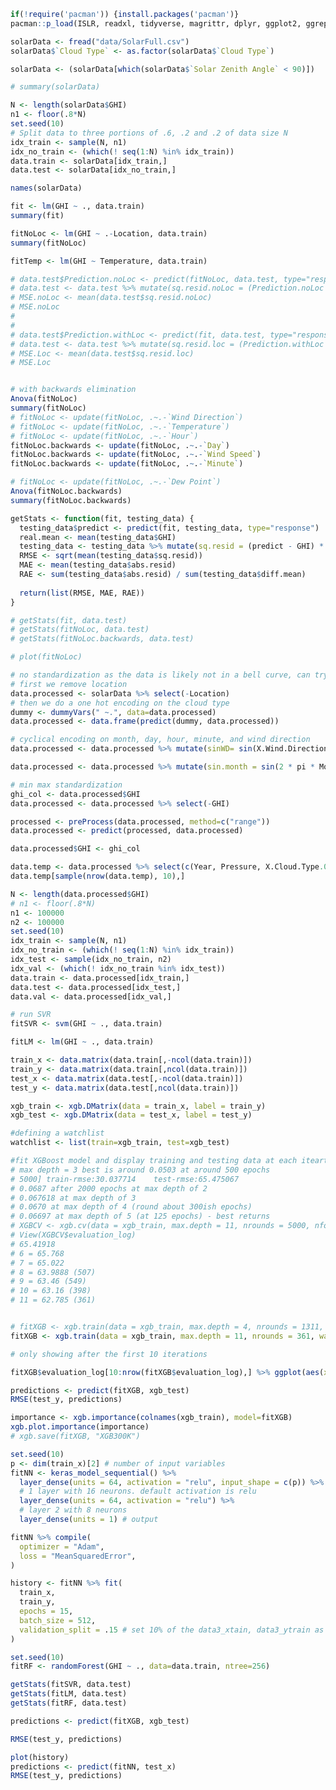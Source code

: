 ```r
if(!require('pacman')) {install.packages('pacman')}
pacman::p_load(ISLR, readxl, tidyverse, magrittr, dplyr, ggplot2, ggrepel, data.table, lubridate, ggpubr, patchwork, car, glmnet, e1071, caret, xgboost, keras, randomForest)
```

```r
solarData <- fread("data/SolarFull.csv")
solarData$`Cloud Type` <- as.factor(solarData$`Cloud Type`)

solarData <- (solarData[which(solarData$`Solar Zenith Angle` < 90)])

# summary(solarData)
```

```r
N <- length(solarData$GHI) 
n1 <- floor(.8*N)
set.seed(10)
# Split data to three portions of .6, .2 and .2 of data size N
idx_train <- sample(N, n1)
idx_no_train <- (which(! seq(1:N) %in% idx_train))
data.train <- solarData[idx_train,]
data.test <- solarData[idx_no_train,]

names(solarData)
```

```r
fit <- lm(GHI ~ ., data.train)
summary(fit)

fitNoLoc <- lm(GHI ~ .-Location, data.train)
summary(fitNoLoc)

fitTemp <- lm(GHI ~ Temperature, data.train)

# data.test$Prediction.noLoc <- predict(fitNoLoc, data.test, type="response")
# data.test <- data.test %>% mutate(sq.resid.noLoc = (Prediction.noLoc - GHI) * (Prediction.noLoc - GHI))
# MSE.noLoc <- mean(data.test$sq.resid.noLoc)
# MSE.noLoc
# 
# 
# data.test$Prediction.withLoc <- predict(fit, data.test, type="response")
# data.test <- data.test %>% mutate(sq.resid.loc = (Prediction.withLoc - GHI) * (Prediction.withLoc - GHI))
# MSE.Loc <- mean(data.test$sq.resid.loc)
# MSE.Loc


# with backwards elimination
Anova(fitNoLoc)
summary(fitNoLoc)
# fitNoLoc <- update(fitNoLoc, .~.-`Wind Direction`)
# fitNoLoc <- update(fitNoLoc, .~.-`Temperature`)
# fitNoLoc <- update(fitNoLoc, .~.-`Hour`)
fitNoLoc.backwards <- update(fitNoLoc, .~.-`Day`)
fitNoLoc.backwards <- update(fitNoLoc, .~.-`Wind Speed`)
fitNoLoc.backwards <- update(fitNoLoc, .~.-`Minute`)

# fitNoLoc <- update(fitNoLoc, .~.-`Dew Point`)
Anova(fitNoLoc.backwards)
summary(fitNoLoc.backwards)
```

```r
getStats <- function(fit, testing_data) {
  testing_data$predict <- predict(fit, testing_data, type="response")
  real.mean <- mean(testing_data$GHI)
  testing_data <- testing_data %>% mutate(sq.resid = (predict - GHI) * (predict - GHI), abs.resid <- abs(predict - GHI), diff.mean <- abs(GHI - real.mean))
  RMSE <- sqrt(mean(testing_data$sq.resid))
  MAE <- mean(testing_data$abs.resid)
  RAE <- sum(testing_data$abs.resid) / sum(testing_data$diff.mean)
  
  return(list(RMSE, MAE, RAE))
}

```

```r
# getStats(fit, data.test)
# getStats(fitNoLoc, data.test)
# getStats(fitNoLoc.backwards, data.test)
```

```r
# plot(fitNoLoc)

# no standardization as the data is likely not in a bell curve, can try to do a gaussian standardization later
# first we remove location
data.processed <- solarData %>% select(-Location)
# then we do a one hot encoding on the cloud type
dummy <- dummyVars(" ~.", data=data.processed)
data.processed <- data.frame(predict(dummy, data.processed))

# cyclical encoding on month, day, hour, minute, and wind direction
data.processed <- data.processed %>% mutate(sinWD= sin(X.Wind.Direction. * pi / 180), cosWD = cos(X.Wind.Direction. * pi / 180)) %>% select(-X.Wind.Direction.)

data.processed <- data.processed %>% mutate(sin.month = sin(2 * pi * Month / 12), cos.month = cos(2 * pi * Month / 12), sin.day = sin(2 * pi * Day / 31), cos.day = cos(2 * pi * Day / 31), sin.hour = sin(2 * pi * Hour / 24), cos.hour = cos(2 * pi * Hour / 24), sin.minute = sin(2 * pi * Minute / 60), cos.minute = cos(2 * pi * Minute / 60)) %>% select(-c(Month, Day, Hour, Minute))

# min max standardization
ghi_col <- data.processed$GHI
data.processed <- data.processed %>% select(-GHI)

processed <- preProcess(data.processed, method=c("range"))
data.processed <- predict(processed, data.processed)

data.processed$GHI <- ghi_col

data.temp <- data.processed %>% select(c(Year, Pressure, X.Cloud.Type.0, sinWD, cosWD, sin.hour, cos.hour, GHI))
data.temp[sample(nrow(data.temp), 10),]
```

```r
N <- length(data.processed$GHI) 
# n1 <- floor(.8*N)
n1 <- 100000
n2 <- 100000
set.seed(10)
idx_train <- sample(N, n1)
idx_no_train <- (which(! seq(1:N) %in% idx_train))
idx_test <- sample(idx_no_train, n2)
idx_val <- (which(! idx_no_train %in% idx_test))
data.train <- data.processed[idx_train,]
data.test <- data.processed[idx_test,]
data.val <- data.processed[idx_val,]
```

```r
# run SVR
fitSVR <- svm(GHI ~ ., data.train)
```

```r
fitLM <- lm(GHI ~ ., data.train)
```

```r
train_x <- data.matrix(data.train[,-ncol(data.train)])
train_y <- data.matrix(data.train[,ncol(data.train)])
test_x <- data.matrix(data.test[,-ncol(data.train)])
test_y <- data.matrix(data.test[,ncol(data.train)])

xgb_train <- xgb.DMatrix(data = train_x, label = train_y)
xgb_test <- xgb.DMatrix(data = test_x, label = test_y)

#defining a watchlist
watchlist <- list(train=xgb_train, test=xgb_test)

#fit XGBoost model and display training and testing data at each iteartion
# max depth = 3 best is around 0.0503 at around 500 epochs
# 5000]	train-rmse:30.037714	test-rmse:65.475067 
# 0.0687 after 2000 epochs at max depth of 2
# 0.067618 at max depth of 3
# 0.0670 at max depth of 4 (round about 300ish epochs)
# 0.06697 at max depth of 5 (at 125 epochs) - best returns
# XGBCV <- xgb.cv(data = xgb_train, max.depth = 11, nrounds = 5000, nfold=2, early_stopping_rounds=20)
# View(XGBCV$evaluation_log)
# 65.41918
# 6 = 65.768
# 7 = 65.022
# 8 = 63.9888 (507)
# 9 = 63.46 (549)
# 10 = 63.16 (398)
# 11 = 62.785 (361)


# fitXGB <- xgb.train(data = xgb_train, max.depth = 4, nrounds = 1311, watchlist=watchlist)
fitXGB <- xgb.train(data = xgb_train, max.depth = 11, nrounds = 361, watchlist=watchlist)

# only showing after the first 10 iterations

fitXGB$evaluation_log[10:nrow(fitXGB$evaluation_log),] %>% ggplot(aes(x=iter)) + geom_point(aes(y=test_rmse), color="red") + geom_point(aes(y=train_rmse), color="blue") + labs(y="RMSE")

predictions <- predict(fitXGB, xgb_test)
RMSE(test_y, predictions)

importance <- xgb.importance(colnames(xgb_train), model=fitXGB)
xgb.plot.importance(importance)
# xgb.save(fitXGB, "XGB300K")

```

```r
set.seed(10)
p <- dim(train_x)[2] # number of input variables
fitNN <- keras_model_sequential() %>%
  layer_dense(units = 64, activation = "relu", input_shape = c(p)) %>% 
  # 1 layer with 16 neurons. default activation is relu
  layer_dense(units = 64, activation = "relu") %>%  
  # layer 2 with 8 neurons
  layer_dense(units = 1) # output

fitNN %>% compile(
  optimizer = "Adam",
  loss = "MeanSquaredError",
)

history <- fitNN %>% fit(
  train_x,
  train_y,
  epochs = 15,
  batch_size = 512,
  validation_split = .15 # set 10% of the data3_xtain, data3_ytrain as the validation data
)
```

```r
set.seed(10)
fitRF <- randomForest(GHI ~ ., data=data.train, ntree=256)
```

```r
getStats(fitSVR, data.test)
getStats(fitLM, data.test)
getStats(fitRF, data.test)
```
```r
predictions <- predict(fitXGB, xgb_test)

RMSE(test_y, predictions)
```

```r
plot(history)
predictions <- predict(fitNN, test_x)
RMSE(test_y, predictions)
```